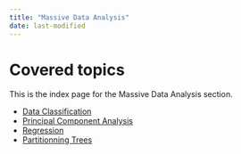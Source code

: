 ```yaml
---
title: "Massive Data Analysis"
date: last-modified
---
```


# Covered topics

This is the index page for the Massive Data Analysis section.  

- [Data Classification](TP1/tp1.qmd)
- [Principal Component Analysis](TP2/tp2.qmd)
- [Regression](TP3/tp3.qmd)
- [Partitionning Trees](TP4/tp4.qmd)